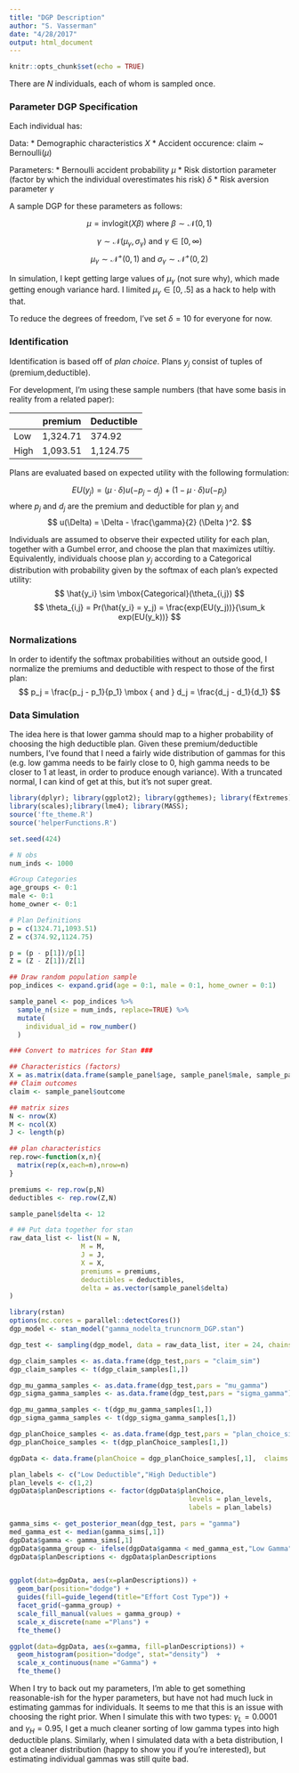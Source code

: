 ```yaml
---
title: "DGP Description"
author: "S. Vasserman"
date: "4/28/2017"
output: html_document
---
```


```r
knitr::opts_chunk$set(echo = TRUE)
```

There are $N$ individuals, each of whom is sampled once. 

### Parameter DGP Specification 
Each individual has:

  Data:
  * Demographic characteristics $X$
  * Accident occurence: claim ~ Bernoulli($\mu$)
  
  Parameters:
  * Bernoulli accident probability $\mu$
  * Risk distortion parameter (factor by which the individual overestimates his risk) $\delta$
  * Risk aversion parameter $\gamma$
  
A sample DGP for these parameters as follows:

$$ \mu = \mbox{invlogit}(X \beta) \mbox{ where } \beta \sim \mathcal{N}(0,1)$$

$$ \gamma \sim \mathcal{N}(\mu_{\gamma},\sigma_{\gamma}) \mbox{ and } \gamma \in [0,\infty)$$
$$ \mu_{\gamma} \sim \mathcal{N}^+(0,1) \mbox { and } \sigma_{\gamma} \sim \mathcal{N}^+(0,2) $$

In simulation, I kept getting large values of $\mu_{\gamma}$ (not sure why), which made getting enough variance hard. I limited $\mu_{
\gamma} \in [0,.5]$ as a hack to help with that.

To reduce the degrees of freedom, I've set $\delta = 10$ for everyone for now.

### Identification

Identification is based off of *plan choice*. Plans $y_j$ consist of tuples of (premium,deductible). 

For development, I'm using these sample numbers (that have some basis in reality from a related paper):

|         	| premium  	| Deductible 	|
|---------	|----------	|------------	|
| Low     	| 1,324.71 	| 374.92     	|
| High    	| 1,093.51 	| 1,124.75   	|

Plans are evaluated based on expected utility with the following formulation:

$$ EU(y_j) = (\mu \cdot \delta) u(-p_j - d_j) + (1 - \mu \cdot \delta) u(-p_j) $$
where $p_j$ and $d_j$ are the premium and deductible for plan $y_j$ and 
$$ u(\Delta) = \Delta - \frac{\gamma}{2} (\Delta )^2. $$

Individuals are assumed to observe their expected utility for each plan, together with a Gumbel error, and choose the plan that maximizes utiltiy. Equivalently, individuals choose plan $y_j$ according to a Categorical distribution with probability given by the softmax of each plan's expected utility:
$$ \hat{y_i} \sim \mbox{Categorical}(\theta_{i,j}) $$
$$ \theta_{i,j} = Pr(\hat{y_i} = y_j) = \frac{exp(EU(y_j))}{\sum_k exp(EU(y_k))} $$

### Normalizations

In order to identify the softmax probabilities without an outside good, I normalize the premiums and deductible with respect to those of the first plan:
$$ p_j = \frac{p_j - p_1}{p_1} \mbox { and } d_j = \frac{d_j - d_1}{d_1} $$

### Data Simulation
The idea here is that lower gamma should map to a higher probability of choosing the high deductible plan. Given these premium/deductible numbers, I've found that I need a fairly wide distribution of gammas for this (e.g. low gamma needs to be fairly close to 0, high gamma needs to be closer to 1 at least, in order to produce enough variance). With a truncated normal, I can kind of get at this, but it's not super great.

```r
library(dplyr); library(ggplot2); library(ggthemes); library(fExtremes); library(rmutil)
library(scales);library(lme4); library(MASS); 
source('fte_theme.R')
source('helperFunctions.R')

set.seed(424)

# N obs
num_inds <- 1000

#Group Categories
age_groups <- 0:1
male <- 0:1
home_owner <- 0:1

# Plan Definitions
p = c(1324.71,1093.51)
Z = c(374.92,1124.75)

p = (p - p[1])/p[1]
Z = (Z - Z[1])/Z[1]

## Draw random population sample
pop_indices <- expand.grid(age = 0:1, male = 0:1, home_owner = 0:1)

sample_panel <- pop_indices %>%
  sample_n(size = num_inds, replace=TRUE) %>%
  mutate(
    individual_id = row_number()
  ) 

### Convert to matrices for Stan ###

## Characteristics (factors)
X = as.matrix(data.frame(sample_panel$age, sample_panel$male, sample_panel$home_owner))
## Claim outcomes
claim <- sample_panel$outcome

## matrix sizes
N <- nrow(X)
M <- ncol(X)
J <- length(p)

## plan characteristics
rep.row<-function(x,n){
  matrix(rep(x,each=n),nrow=n)
}

premiums <- rep.row(p,N)
deductibles <- rep.row(Z,N)

sample_panel$delta <- 12

# ## Put data together for stan
raw_data_list <- list(N = N,
                  M = M,
                  J = J,
                  X = X,
                  premiums = premiums,
                  deductibles = deductibles,
                  delta = as.vector(sample_panel$delta)
)

library(rstan)
options(mc.cores = parallel::detectCores())
dgp_model <- stan_model("gamma_nodelta_truncnorm_DGP.stan")

dgp_test <- sampling(dgp_model, data = raw_data_list, iter = 24, chains = 1)

dgp_claim_samples <- as.data.frame(dgp_test,pars = "claim_sim")
dgp_claim_samples <- t(dgp_claim_samples[1,])

dgp_mu_gamma_samples <- as.data.frame(dgp_test,pars = "mu_gamma")
dgp_sigma_gamma_samples <- as.data.frame(dgp_test,pars = "sigma_gamma")

dgp_mu_gamma_samples <- t(dgp_mu_gamma_samples[1,])
dgp_sigma_gamma_samples <- t(dgp_sigma_gamma_samples[1,])

dgp_planChoice_samples <- as.data.frame(dgp_test,pars = "plan_choice_sim")
dgp_planChoice_samples <- t(dgp_planChoice_samples[1,])

dgpData <- data.frame(planChoice = dgp_planChoice_samples[,1],  claims = dgp_claim_samples[,1])

plan_labels <- c("Low Deductible","High Deductible")
plan_levels <- c(1,2)
dgpData$planDescriptions <- factor(dgpData$planChoice,
                                             levels = plan_levels,
                                             labels = plan_labels)

gamma_sims <- get_posterior_mean(dgp_test, pars = "gamma")
med_gamma_est <- median(gamma_sims[,1])
dgpData$gamma <- gamma_sims[,1]
dgpData$gamma_group <- ifelse(dgpData$gamma < med_gamma_est,"Low Gamma","High Gamma")
dgpData$planDescriptions <- dgpData$planDescriptions


ggplot(data=dgpData, aes(x=planDescriptions)) +
  geom_bar(position="dodge") + 
  guides(fill=guide_legend(title="Effort Cost Type")) +
  facet_grid(~gamma_group) +
  scale_fill_manual(values = gamma_group) + 
  scale_x_discrete(name ="Plans") +
  fte_theme()

ggplot(data=dgpData, aes(x=gamma, fill=planDescriptions)) +
  geom_histogram(position="dodge", stat="density")  +
  scale_x_continuous(name ="Gamma") +
  fte_theme()
```

When I try to back out my parameters, I'm able to get something reasonable-ish for the hyper parameters, but have not had much luck in estimating gammas for individuals. It seems to me that this is an issue with choosing the right prior. When I simulate this with two types: $\gamma_L = 0.0001$ and $\gamma_H = 0.95$, I get a much cleaner sorting of low gamma types into high deductible plans. Similarly, when I simulated data with a beta distribution, I got a cleaner distribution (happy to show you if you're interested), but estimating individual gammas was still quite bad.